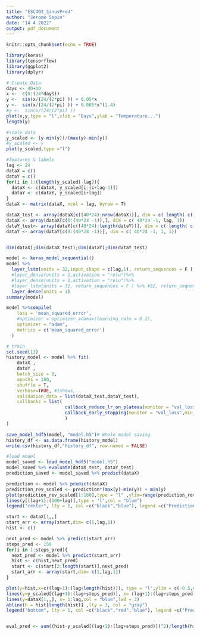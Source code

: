 ```yaml
---
title: "ESC403_SinusPred"
author: "Jerome Sepin"
date: "14 4 2022"
output: pdf_document
---
```


```r
knitr::opts_chunk$set(echo = TRUE)
```



```r
library(keras)
library(tensorflow)
library(ggplot2)
library(dplyr)
```



```r
# Create Data
days <- 40+10
x <-  c(0:(24*days))
y <-  sin(x/(24/(2*pi) )) + 0.05*x
y <-  sin(x/(24/(2*pi) )) + 0.005*x^(1.4)
#y <-  sin(x/(24/(2*pi) )) 
plot(x,y,type = "l",xlab = "Days",ylab = "Temperature...")
length(y)
```



```r
#scale data
y_scaled <- (y-min(y))/(max(y)-min(y))
#y_scaled <- y
plot(y_scaled,type ="l")
```


```r
#features & labels
lag <- 24
dataX = c()
dataY = c()
for(i in 1:(length(y_scaled)-lag)){
  dataX <- c(dataX, y_scaled[i:(i+lag-1)])
  dataY <- c(dataY, y_scaled[i+lag])
}
dataX <- matrix(dataX, ncol = lag, byrow = T)

dataX_test <- array(dataX[c((40*24):nrow(dataX))], dim = c( length( c((40*24):nrow(dataX)) ), lag, 1))
dataX <- array(dataX[c(0:(40*24 -1)),], dim = c( 40*24 -1, lag, 1))
dataY_test<- array(dataY[c((40*24):length(dataY))], dim = c( length( c((40*24):length(dataY)) ), 1, 1))
dataY <- array(dataY[c(0:(40*24 -1))], dim = c( 40*24 -1, 1, 1))


dim(dataX);dim(dataX_test);dim(dataY);dim(dataY_test)
```


```r
model <- keras_model_sequential()
model %>%
  layer_lstm(units = 32,input_shape = c(lag,1), return_sequences = F ) %>% #32, return_sequences = T
  #layer_dense(units = 1,activation = "relu")%>%
  #layer_dense(units = 1,activation = "relu")%>%
  #layer_lstm(units = 32, return_sequences = F ) %>% #32, return_sequences = T
  layer_dense(units = 1)
summary(model)
```


```r
model %>%compile(
    loss = 'mean_squared_error',
    #optimizer = optimizer_adamax(learning_rate = 0.2),
    optimizer = "adam",
    metrics = c('mean_squared_error')
  )
```


```r
# train
set.seed(13)
history_model <- model %>% fit( 
    dataX ,
    dataY ,
    batch_size = 1, 
    epochs = 100, 
    shuffle = T,
    verbose=TRUE, #1shows,
    validation_data = list(dataX_test,dataY_test),
    callbacks = list(
                      callback_reduce_lr_on_plateau(monitor = "val_loss", factor = 0.1,patience = 10),
                      callback_early_stopping(monitor = "val_loss",min_delta = 0,patience = 30)
                      )
)
```

```r
save_model_hdf5(model, "model.h5")# Whole model saving
history_df <- as.data.frame(history_model)
write.csv(history_df,"history_df", row.names = FALSE)

#load model
model_saved <- load_model_hdf5("model.h5")
model_saved %>% evaluate(dataX_test, dataY_test)
prediction_saved <- model_saved %>% predict(dataX)
```


```r
prediction <- model %>% predict(dataX)
prediction_rev_scaled <- prediction*(max(y)-min(y)) + min(y)
plot(prediction_rev_scaled[1:100],type = "l" ,ylim=range(prediction_rev_scaled[1:100], y[(lag+1):(100+lag)]))
lines(y[(lag+1):(100+lag)],type = "l",col = "blue")
legend("center", lty = 1, col =c("black","blue"), legend =c("Prediction", "True"))
```

```r
start <- dataX[1,,]
start_arr <- array(start,dim= c(1,lag,1))
hist <- c()

next_pred <- model %>% predict(start_arr)
steps_pred <- 150
for(i in 1:steps_pred){
  next_pred <- model %>% predict(start_arr)
  hist <- c(hist,next_pred)
  start <- c(start[2:length(start)],next_pred)
  start_arr <- array(start,dim= c(1,lag,1))
}

plot(y=hist,x=c((lag+1):(lag+length(hist))), type = "l",ylim = c(-0.5,0.5), xlim = c(1,(lag+steps_pred)))
lines(y=y_scaled[(lag+1):(lag+steps_pred)], x= (lag+1):(lag+steps_pred),col = "red")
lines(y=dataX[1,,], x= 1:lag,col = "blue",lwd = 3)
abline(h = hist[length(hist)] ,lty = 3, col = "gray")
legend("bottom", lty = 1, col =c("black","red","blue"), legend =c("Prediction", "True","Start"))


eval_pred <- sum((hist-y_scaled[(lag+1):(lag+steps_pred)])^2)/length(hist)
```


```r

```


